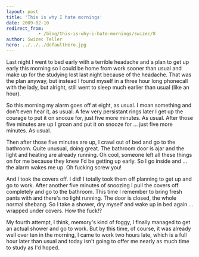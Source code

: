 ```yaml
---
layout: post
title: 'This is why I hate mornings'
date: 2009-02-10
redirect_from: 
            - /blog/this-is-why-i-hate-mornings/swizec/8
author: Swizec Teller
hero: ../../../defaultHero.jpg
---
```

Last night I went to bed early with a terrible headache and a plan to get up early this morning so I could be home from work sooner than usual and make up for the studying lost last night because of the headache. That was the plan anyway, but instead I found myself in a three hour long phonecall with the lady, but alright, still went to sleep much earlier than usual (like an hour).

So this morning my alarm goes off at eight, as usual. I moan something and don't even hear it, as usual. A few very persistant rings later I get up the courage to put it on snooze for, just five more minutes. As usual. After those five minutes are up I groan and put it on snooze for ... just five more minutes. As usual.

Then after those five minutes are up, I crawl out of bed and go to the bathroom. Quite unusual, doing great. The bathroom door is ajar and the light and heating are already running. Oh cool, someone left all these things on for me because they knew I'd be getting up early. So I go inside and ... the alarm wakes me up. Oh fucking screw you!

And I took the covers off. I did! I totally took them off planning to get up and go to work. After another five minutes of snoozing I pull the covers off completely and go to the bathroom. This time I remember to bring fresh pants with and there's no light running. The door is closed, the whole normal shebang. So I take a shower, dry myself and wake up in bed again ... wrapped under covers. How the fuck!?

My fourth attempt, I think, memory's kind of foggy, I finally managed to get an actual shower and go to work. But by this time, of course, it was already well over ten in the morning, I came to work two hours late, which is a full hour later than usual and today isn't going to offer me nearly as much time to study as I'd hoped.
